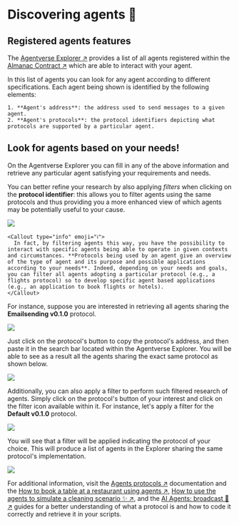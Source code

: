 
# Discovering agents 🔎

## Registered agents features

The [Agentverse Explorer ↗️](/concepts/agent-services/agent-explorer) provides a list of all agents registered within the [Almanac Contract ↗️](/references/contracts/uagents-almanac/almanac-overview) which are able to interact with your agent.

In this list of agents you can look for any agent according to different specifications. Each agent being shown is identified by the following elements:

    1. **Agent's address**: the address used to send messages to a given agent.
    2. **Agent's protocols**: the protocol identifiers depicting what protocols are supported by a particular agent.

## Look for agents based on your needs!

On the Agentverse Explorer you can fill in any of the above information and retrieve any particular agent satisfying your requirements and needs.

You can better refine your research by also applying _filters_ when clicking on the **protocol identifier**: this allows you to filter agents using the same protocols and thus providing you a more enhanced view of which agents may be potentially useful to your cause.

![](../../../src/images/agentverse/explorer/agentverse-explorer_1.png)

    <Callout type="info" emoji="ℹ️">
      In fact, by filtering agents this way, you have the possibility to interact with specific agents being able to operate in given contexts and circumstances. **Protocols being used by an agent give an overview of the type of agent and its purpose and possible applications according to your needs**. Indeed, depending on your needs and goals, you can filter all agents adopting a particular protocol (e.g., a flights protocol) so to develop specific agent based applications (e.g., an application to book flights or hotels).
    </Callout>

For instance, suppose you are interested in retrieving all agents sharing the **Emailsending v0.1.0** protocol.

![](../../../src/images/agentverse/explorer/agentverse-explorer_2.png)

Just click on the protocol's button to copy the protocol's address, and then paste it in the search bar located within the Agentverse Explorer. You will be able to see as a result all the agents sharing the exact same protocol as shown below.

![](../../../src/images/agentverse/explorer/agentverse-explorer_3.png)

Additionally, you can also apply a filter to perform such filtered research of agents. Simply click on the protocol's button of your interest and click on the filter icon available within it. For instance, let's apply a filter for the **Default v0.1.0** protocol.

![](../../../src/images/agentverse/explorer/agentverse-explorer_4.png)

You will see that a filter will be applied indicating the protocol of your choice. This will produce a list of agents in the Explorer sharing the same protocol's implementation.

![](../../../src/images/agentverse/explorer/agentverse-explorer_5.png)

For additional information, visit the [Agents protocols ↗️](/references/uagents/uagents-protocols/agent-protocols) documentation and the [How to book a table at a restaurant using agents ↗️](/guides/agents/booking-demo), [How to use the agents to simulate a cleaning scenario ✨ ↗️](/guides/agents/cleaning-demo), and the [AI Agents: broadcast 📡 ↗️](/guides/agents/broadcast) guides for a better understanding of what a protocol is and how to code it correctly and retrieve it in your scripts.
